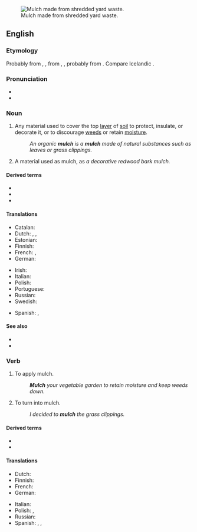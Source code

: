 {{also|Mulch}}
{{wikipedia}}
[[Image:Mulch shredded yard waste.JPG|thumb|right|Mulch made from shredded yard waste.]]
==English==

===Etymology===
Probably from {{inh|en|enm|melsche}}, {{m|enm|molsh||soft}}, from {{inh|en|ang|melsc}}, {{m|ang|milisc||mellow; mild; sweet|lit=honeyed}}, probably from {{inh|en|gem-pro|*mili||honey}}. Compare Icelandic {{m|is|milska||a honeyed beverage}}.

===Pronunciation===
* {{IPA|/mʌltʃ/|lang=en}}
* {{rhymes|ʌltʃ|lang=en}}

===Noun===
{{en-noun|~|es}}

# {{lb|en|agriculture|horticulture}} Any material used to cover the top [[layer]] of [[soil]] to protect, insulate, or decorate it, or to discourage [[weed]]s or retain [[moisture]].
#: ''An organic '''mulch''' is a '''mulch''' made of natural substances such as leaves or grass clippings.''
# {{lb|en|countable|agriculture}} A material used as mulch, as ''a decorative redwood bark mulch.''

====Derived terms====
* {{l|en|inorganic mulch}}
* {{l|en|mulch depth}}
* {{l|en|organic mulch}}

====Translations====
{{trans-top|shredded matter for covering the soil}}
* Catalan: {{t|ca|encoixinat|m}}
* Dutch: {{t|nl|mulch}}, {{t+|nl|muls}}, {{t|nl|bodembedekking}}
* Estonian: {{t|et|multš}}
* Finnish: {{t|fi|lehtikate}}
* French: {{t+|fr|paillis|m}}, {{t+|fr|paillage|m}}
* German: {{t+|de|Mulch|m}}
{{trans-mid}}
* Irish: {{t|ga|móta|m}}
* Italian: {{t+|it|pacciame|m}}
* Polish: {{t+|pl|mulcz|m}}
* Portuguese: {{t+|pt|manta|f}}
* Russian: {{t+|ru|му́льча|f}}
* Swedish: {{t|sv|komposttäckning}}
{{trans-bottom}}

{{checktrans-top}}
* Spanish: {{t+check|es|capote|m}}, {{t-check|es|mantillo|m}}
{{trans-mid}}
{{trans-bottom}}

====See also====
* {{l|en|compost}}
* {{l|en|humus}}

===Verb===
{{en-verb|es}}

# {{lb|en|agriculture}} To apply mulch.
#: '''''Mulch''' your vegetable garden to retain moisture and keep weeds down.''
# {{lb|en|agriculture}} To turn into mulch.
#: ''I decided to '''mulch''' the grass clippings.''

====Derived terms====
* {{l|en|mulcher}}
* {{l|en|mulching mower}}

====Translations====
{{trans-top|to apply mulch}}
* Dutch: {{t|nl|mulchen}}
* Finnish: {{t|fi|[[peittää]] [[lehtikate|lehtikatteella]]}}
* French: {{t+|fr|pailler}}
* German: {{t+|de|mulchen}}
{{trans-mid}}
* Italian: {{t|it|pacciamare}}
* Polish: {{t+|pl|mulczować|impf}}, {{t+|pl|zmulczować|impf}}
* Russian: {{t+|ru|мульчи́ровать|impf|pf}}
* Spanish: {{t|es|[[cubrir]] [[con]] [[capote]]}}, {{t|es|[[cubrir]] [[con]] [[manitllo]]}}, {{t+|es|abonar}}
{{trans-bottom}}
